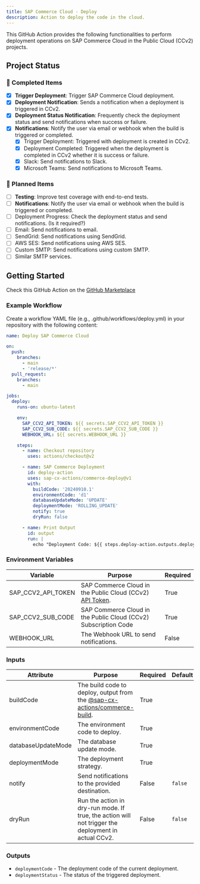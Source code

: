```yaml
---
title: SAP Commerce Cloud - Deploy
description: Action to deploy the code in the cloud.
---
```


This GitHub Action provides the following functionalities to perform deployment operations on SAP Commerce Cloud in the
Public Cloud (CCv2) projects.

## Project Status

### 🚀 Completed Items

- [x] **Trigger Deployment**: Trigger SAP Commerce Cloud deployment.
- [x] **Deployment Notification**: Sends a notification when a deployment is triggered in CCv2.
- [x] **Deployment Status Notification**: Frequently check the deployment status and send notifications when success or failure.
- [x] **Notifications**: Notify the user via email or webhook when the build is triggered or completed.
    - [x] Trigger Deployment: Triggered with deployment is created in CCv2.
    - [x] Deployment Completed: Triggered when the deployment is completed in CCv2 whether it is success or failure.
    - [x] Slack: Send notifications to Slack.
    - [x] Microsoft Teams: Send notifications to Microsoft Teams.

### 🔧 Planned Items

- [ ] **Testing**: Improve test coverage with end-to-end tests.
- [ ] **Notifications**: Notify the user via email or webhook when the build is triggered or completed.
- [ ] Deployment Progress: Check the deployment status and send notifications. (Is it required?)
- [ ] Email: Send notifications to email.
- [ ] SendGrid: Send notifications using SendGrid.
- [ ] AWS SES: Send notifications using AWS SES.
- [ ] Custom SMTP: Send notifications using custom SMTP.
- [ ] Similar SMTP services.

## Getting Started

Check this GitHub Action on the [GitHub Marketplace](https://github.com/marketplace/actions/commerce-deploy)

### Example Workflow

Create a workflow YAML file (e.g., .github/workflows/deploy.yml) in your repository with the following content:

```yml title=.github/workflows/deploy.yml
name: Deploy SAP Commerce Cloud

on:
  push:
    branches:
      - main
      - 'release/*'
  pull_request:
    branches:
      - main

jobs:
  deploy:
    runs-on: ubuntu-latest

    env:
      SAP_CCV2_API_TOKEN: ${{ secrets.SAP_CCV2_API_TOKEN }}
      SAP_CCV2_SUB_CODE: ${{ secrets.SAP_CCV2_SUB_CODE }}
      WEBHOOK_URL: ${{ secrets.WEBHOOK_URL }}

    steps:
      - name: Checkout repository
        uses: actions/checkout@v2

      - name: SAP Commerce Deployment
        id: deploy-action
        uses: sap-cx-actions/commerce-deploy@v1
        with:
          buildCode: '20240910.1'
          environmentCode: 'd1'
          databaseUpdateMode: 'UPDATE'
          deploymentMode: 'ROLLING_UPDATE'
          notify: true
          dryRun: false

      - name: Print Output
        id: output
        run: |
          echo "Deployment Code: ${{ steps.deploy-action.outputs.deploymentCode }}, Deployment Status: ${{ steps.deploy-action.outputs.deploymentStatus }}"
```

### Environment Variables

| Variable           | Purpose                                                                                                                                                                                                   | Required |
| ------------------ | --------------------------------------------------------------------------------------------------------------------------------------------------------------------------------------------------------- | -------- |
| SAP_CCV2_API_TOKEN | SAP Commerce Cloud in the Public Cloud (CCv2) [API Token](https://help.sap.com/docs/SAP_COMMERCE_CLOUD_PUBLIC_CLOUD/0fa6bcf4736c46f78c248512391eb467/65e64c9602534b8aaf25bb119670614f.html?locale=en-US). | True     |
| SAP_CCV2_SUB_CODE  | SAP Commerce Cloud in the Public Cloud (CCv2) Subscription Code                                                                                                                                           | True     |
| WEBHOOK_URL        | The Webhook URL to send notifications.                                                                                                                                                                    | False    |

### Inputs

| Attribute          | Purpose                                                                                                                       | Required | Default | Example                               |
| ------------------ | ----------------------------------------------------------------------------------------------------------------------------- | -------- | ------- | ------------------------------------- |
| buildCode          | The build code to deploy, output from the [@sap-cx-actions/commerce-build](https://github.com/sap-cx-actions/commerce-build). | True     |         |                                       |
| environmentCode    | The environment code to deploy.                                                                                               | True     |         | `d1`, `s1`, `p1`                      |
| databaseUpdateMode | The database update mode.                                                                                                     | True     |         | `NONE`, `UPDATE`, `INITIALIZE`        |
| deploymentMode     | The deployment strategy.                                                                                                      | True     |         | `ROLLING_UPDATE`, `RECREATE`, `GREEN` |
| notify             | Send notifications to the provided destination.                                                                               | False    | `false` | `true`, `false`                       |
| dryRun             | Run the action in dry-run mode. If true, the action will not trigger the deployment in actual CCv2.                           | False    | `false` | `false`                               |

### Outputs

- `deploymentCode` - The deployment code of the current deployment.
- `deploymentStatus` - The status of the triggered deployment.
